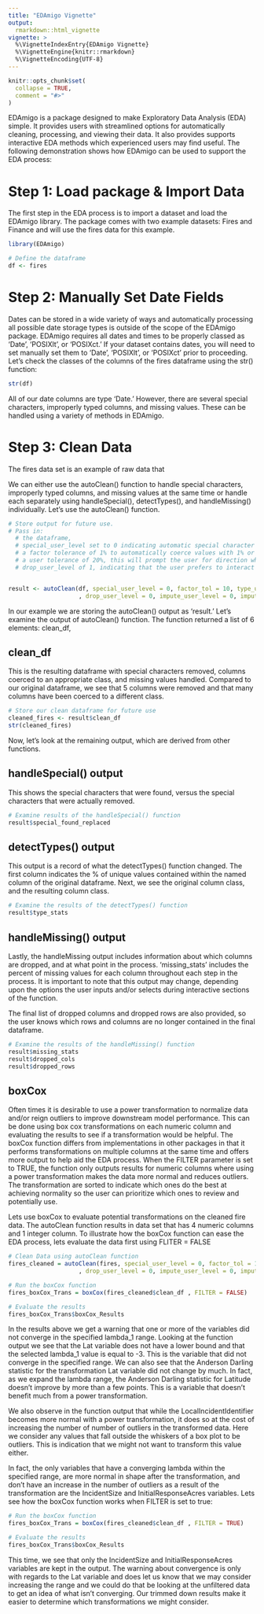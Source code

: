 ```yaml
---
title: "EDAmigo Vignette"
output: 
  rmarkdown::html_vignette
vignette: >
  %\VignetteIndexEntry{EDAmigo Vignette}
  %\VignetteEngine{knitr::rmarkdown}
  %\VignetteEncoding{UTF-8}
---
```


```r
knitr::opts_chunk$set(
  collapse = TRUE,
  comment = "#>"
)

```

EDAmigo is a package designed to make Exploratory Data Analysis (EDA) simple. It provides users with streamlined options for automatically cleaning, processing, and viewing their data. It also provides supports interactive EDA methods which experienced users may find useful. The following demonstration shows how EDAmigo can be used to support the EDA process:


# Step 1: Load package & Import Data

The first step in the EDA process is to import a dataset and load the EDAmigo library. The package comes with two example datasets: Fires and Finance  and will use the fires data for this example.

```r
library(EDAmigo)

# Define the dataframe
df <- fires
```


# Step 2: Manually Set Date Fields
Dates can be stored in a wide variety of ways and automatically processing all possible date storage types is outside of the scope of the EDAmigo package. EDAmigo requires all dates and times to be properly classed as 'Date', 'POSIXlt', or 'POSIXct.' If your dataset contains dates, you will need to set manually set them to 'Date', 'POSIXlt', or 'POSIXct' prior to proceeding. Let's check the classes of the columns of the fires dataframe using the str() function:

```r
str(df)

```

All of our date columns are type 'Date.' However, there are several special characters, improperly typed columns, and missing values. These can be handled using a variety of methods in EDAmigo.

# Step 3: Clean Data
The fires data set is an example of raw data that 

We can either use the autoClean() function to handle special characters, improperly typed columns, and missing values at the same time or handle each separately using handleSpecial(), detectTypes(), and handleMissing() individually. Let's use the autoClean() function.

```r
# Store output for future use.
# Pass in:  
  # the dataframe, 
  # special_user_level set to 0 indicating automatic special character removal with no user interaction
  # a factor tolerance of 1% to automatically coerce values with 1% or less unique values to factors
  # a user tolerance of 20%, this will prompt the user for direction when a column has <= 30% unique values
  # drop_user_level of 1, indicating that the user prefers to interact with the handleMissing() function


result <- autoClean(df, special_user_level = 0, factor_tol = 10, type_user_tol = 10
                    , drop_user_level = 0, impute_user_level = 0, impute_factors = TRUE)
```

In our example we are storing the autoClean() output as 'result.' Let's examine the output of autoClean() function. The function returned a list of 6 elements: clean_df, 


## clean_df
This is the resulting dataframe with special characters removed, columns coerced to an appropriate class, and missing values handled. Compared to our original dataframe, we see that 5 columns were removed and that many columns have been coerced to a different class. 
```r
# Store our clean dataframe for future use
cleaned_fires <- result$clean_df
str(cleaned_fires)

```

Now, let's look at the remaining output, which are derived from other functions.

## handleSpecial() output
This shows the special characters that were found, versus the special characters that were actually removed.
```r
# Examine results of the handleSpecial() function
result$special_found_replaced
```

## detectTypes() output
This output is a record of what the detectTypes() function changed. The first column indicates the % of unique values contained within the named column of the original dataframe. Next, we see the original column class, and the resulting column class.
```r
# Examine the results of the detectTypes() function
result$type_stats
```

## handleMissing() output
Lastly, the handleMissing output includes information about which columns are dropped, and at what point in the process. 'missing_stats' includes the percent of missing values for each column throughout each step in the process. It is important to note that this output may change, depending upon the options the user inputs and/or selects during interactive sections of the function.

The final list of dropped columns and dropped rows are also provided, so the user knows which rows and columns are no longer contained in the final dataframe.
```r
# Examine the results of the handleMissing() function
result$missing_stats
result$dropped_cols
result$dropped_rows
```


## boxCox
Often times it is desirable to use a power transformation to normalize data and/or reign outliers to improve downstream model performance.  This can be done using box cox transformations on each numeric column and evaluating the results to see if a transformation would be helpful. The boxCox function differs from implementations in other packages in that it performs transformations on multiple columns at the same time and offers more output to help aid the EDA process. When the FILTER parameter is set to TRUE, the function only outputs results for numeric columns where using a power transformation makes the data more normal and reduces outliers. The transformation are sorted to indicate which ones do the best at achieving normality so the user can prioritize which ones to review and potentially use. 

Lets use boxCox to evaluate potential transformations on the cleaned fire data. The autoClean function results in data set that has 4 numeric columns and 1 integer column. To illustrate how the boxCox function can ease the EDA process, lets evaluate the data first using FLITER = FALSE

```r
# Clean Data using autoClean function
fires_cleaned = autoClean(fires, special_user_level = 0, factor_tol = 10, type_user_tol = 10
                    , drop_user_level = 0, impute_user_level = 0, impute_factors = TRUE)

# Run the boxCox function
fires_boxCox_Trans = boxCox(fires_cleaned$clean_df , FILTER = FALSE)

# Evaluate the results
fires_boxCox_Trans$boxCox_Results
```

In the results above we get a warning that one or more of the variables did not converge in the specified lambda_1 range. Looking at the function output we see that the Lat variable does not have a lower bound and that the selected lambda_1 value is equal to -3. This is the variable that did not converge in the specified range. We can also see that the Anderson Darling statistic for the transformation Lat variable did not change by much. In fact, as we expand the lambda range, the Anderson Darling statistic for Latitude doesn't improve by more than a few points. This is a variable that doesn't benefit much from a power transformation. 

We also observe in the function output that while the LocalIncidentIdentifier becomes more normal with a power transformation, it does so at the cost of increasing the number of number of outliers in the transformed data. Here we consider any values that fall outside the whiskers of a box plot to be outliers. This is indication that we might not want to transform this value either. 

In fact, the only variables that have a converging lambda within the specified range, are more normal in shape after the transformation, and don't have an increase in the number of outliers as a result of the transformation are the IncidentSize and InitialResponseAcres variables. Lets see how the boxCox function works when FILTER is set to true: 

```r
# Run the boxCox function
fires_boxCox_Trans = boxCox(fires_cleaned$clean_df , FILTER = TRUE)

# Evaluate the results
fires_boxCox_Trans$boxCox_Results
```

This time, we see that only the IncidentSize and InitialResponseAcres variables are kept in the output. The warning about convergence is only with regards to the Lat variable and does let us know that we may consider increasing the range and we could do that be looking at the unfiltered data to get an idea of what isn't converging.  Our trimmed down results make it easier to determine which transformations we might consider. 


